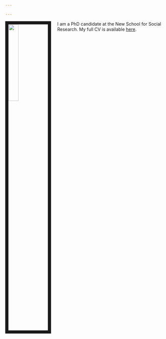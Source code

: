 ```yaml
---

---
```


<link rel="stylesheet" href="styles.css" type="text/css">

<img src="Picture_Tercioglu.jpg" style="width:25%; border:10px solid; margin-right: 20px" align="left">


I am a PhD candidate at the New School for Social Research. My full CV is available [here](Curriculum_Vitae.pdf).
